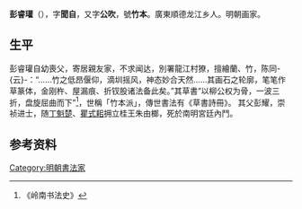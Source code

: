 {{Multiple issues|
{{Onesource|time=2020-05-20T13:24:50+00:00}}
{{Refimprove|time=2020-05-20T13:24:50+00:00}}
{{Orphan|time=2020-05-20T13:37:31+00:00}}
}}
'''彭睿瓘'''（{{bd|？||？|}}），字'''聞自'''，又字'''公吹'''，號'''竹本'''。廣東順德龙江乡人。明朝画家。

== 生平 ==
彭睿瓘自幼喪父，寄居親友家，不求闻达，別署龍江村獠，擅繪蘭、竹，陈同-{云}-：“……竹之低昂偃仰，滴圳摇风，神态妙合天然……其画石之轮廓，笔笔作草篆体，金刚杵、屋漏痕、折钗股诸法备此矣。”其草書“以柳公权为骨，一波三折，盘旋屈曲而下”<ref>《岭南书法史》</ref>，世稱「竹本派」，傳世書法有《草書詩冊》。
其父彭耀，崇祯进士，随[[丁魁楚|丁魁楚]]、[[瞿式耜|瞿式耜]]拥立桂王朱由榔，死於南明宮廷內鬥。

== 参考资料 ==
{{reflist}}

{{Authority control}}

{{DEFAULTSORT:}}
[[Category:明朝書法家|Category:明朝書法家]]
